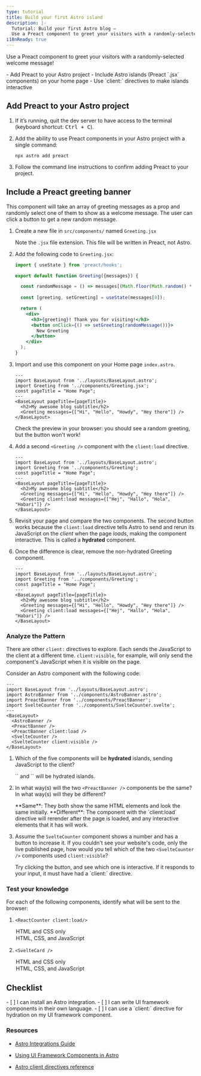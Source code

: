 ```yaml
---
type: tutorial
title: Build your first Astro island
description: |-
  Tutorial: Build your first Astro blog —
  Use a Preact component to greet your visitors with a randomly-selected message
i18nReady: true
---
```



 Use a Preact component to greet your visitors with a randomly-selected welcome message!

<PreCheck>
  - Add Preact to your Astro project
  - Include Astro islands (Preact `.jsx` components) on your home page
  - Use `client:` directives to make islands interactive
</PreCheck>

## Add Preact to your Astro project

1. If it’s running, quit the dev server to have access to the terminal (keyboard shortcut: <kbd>Ctrl + C</kbd>).

2. Add the ability to use Preact components in your Astro project with a single command:

    ```shell
    npx astro add preact
    ```

2. Follow the command line instructions to confirm adding Preact to your project.
 

## Include a Preact greeting banner

This component will take an array of greeting messages as a prop and randomly select one of them to show as a welcome message. The user can click a button to get a new random message.

1. Create a new file in `src/components/` named `Greeting.jsx`

    Note the `.jsx` file extension. This file will be written in Preact, not Astro.

2. Add the following code to `Greeting.jsx`:

    ```jsx title="src/components/Greeting.jsx"
    import { useState } from 'preact/hooks';

    export default function Greeting({messages}) {

      const randomMessage = () => messages[(Math.floor(Math.random() * messages.length))];
      
      const [greeting, setGreeting] = useState(messages[0]);

      return (
        <div> 
          <h3>{greeting}! Thank you for visiting!</h3>
          <button onClick={() => setGreeting(randomMessage())}>
            New Greeting
          </button>
        </div>
      );
    }
    ```

3. Import and use this component on your Home page `index.astro`.

    ```astro title="src/pages/index.astro" ins={3,8}
    ---
    import BaseLayout from '../layouts/BaseLayout.astro';
    import Greeting from '../components/Greeting.jsx';
    const pageTitle = "Home Page";
    ---
    <BaseLayout pageTitle={pageTitle}>
      <h2>My awesome blog subtitle</h2>
      <Greeting messages={["Hi", "Hello", "Howdy", "Hey there"]} />
    </BaseLayout>
    ```

    Check the preview in your browser: you should see a random greeting, but the button won't work!


4. Add a second `<Greeting />` component with the `client:load` directive.

    ```astro title="src/pages/index.astro" ins={9} "client:load"
    ---
    import BaseLayout from '../layouts/BaseLayout.astro';
    import Greeting from '../components/Greeting';
    const pageTitle = "Home Page";
    ---
    <BaseLayout pageTitle={pageTitle}>
      <h2>My awesome blog subtitle</h2>
      <Greeting messages={["Hi", "Hello", "Howdy", "Hey there"]} />
      <Greeting client:load messages={["Hej", "Hallo", "Hola", "Habari"]} />
    </BaseLayout>
    ```

  5. Revisit your page and compare the two components. The second button works because the `client:load` directive tells Astro to send and rerun its JavaScript on the _client_ when the page _loads_, making the component interactive. This is called a **hydrated** component.
  
  6. Once the difference is clear, remove the non-hydrated Greeting component.


      ```astro title="src/pages/index.astro" del={8} "client:load"
      ---
      import BaseLayout from '../layouts/BaseLayout.astro';
      import Greeting from '../components/Greeting';
      const pageTitle = "Home Page";
      ---
      <BaseLayout pageTitle={pageTitle}>
        <h2>My awesome blog subtitle</h2>
        <Greeting messages={["Hi", "Hello", "Howdy", "Hey there"]} />
        <Greeting client:load messages={["Hej", "Hallo", "Hola", "Habari"]} />
      </BaseLayout>
      ```

<Box icon="question-mark">

### Analyze the Pattern

There are other `client:` directives to explore. Each sends the JavaScript to the client at a different time. `client:visible`, for example, will only send the component's JavaScript when it is visible on the page.

Consider an Astro component with the following code:

```astro
---
import BaseLayout from '../layouts/BaseLayout.astro';
import AstroBanner from '../components/AstroBanner.astro';
import PreactBanner from '../components/PreactBanner';
import SvelteCounter from '../components/SvelteCounter.svelte';
---
<BaseLayout>
  <AstroBanner />
  <PreactBanner />
  <PreactBanner client:load />
  <SvelteCounter />
  <SvelteCounter client:visible />
</BaseLayout>
```

1. Which of the five components will be **hydrated** islands, sending JavaScript to the client?

    <p>
      <Spoiler>`<PreactBanner client:load />` and `<SvelteCounter client:visible />` will be hydrated islands.</Spoiler>
    </p>

2. In what way(s) will the two `<PreactBanner />` components be the same? In what way(s) will they be different? 

    <p>
      <Spoiler>**Same**: They both show the same HTML elements and look the same initially. **Different**: The component with the `client:load` directive will rerender after the page is loaded, and any interactive elements that it has will work.</Spoiler>
    </p>

3. Assume the `SvelteCounter` component shows a number and has a button to increase it. If you couldn't see your website's code, only the live published page, how would you tell which of the two `<SvelteCounter />` components used `client:visible`? 

    <p>
      <Spoiler>Try clicking the button, and see which one is interactive. If it responds to your input, it must have had a `client:` directive.</Spoiler>
    </p>
</Box>



<Box icon="question-mark">

### Test your knowledge

For each of the following components, identify what will be sent to the browser:

1. `<ReactCounter client:load/>`

    <MultipleChoice>
      <Option>
        HTML and CSS only
      </Option>
      <Option isCorrect>
        HTML, CSS, and JavaScript
      </Option>
    </MultipleChoice>

2. `<SvelteCard />`

    <MultipleChoice>
      <Option  isCorrect>
        HTML and CSS only
      </Option>
      <Option>
        HTML, CSS, and JavaScript
      </Option>
    </MultipleChoice>
</Box>

<Box icon="check-list">

## Checklist

<Checklist>
- [ ] I can install an Astro integration.
- [ ] I can write UI framework components in their own language.
- [ ] I can use a `client:` directive for hydration on my UI framework component.
</Checklist>
</Box>

### Resources

- [Astro Integrations Guide](/en/guides/integrations-guide/)

- [Using UI Framework Components in Astro](/en/basics/framework-components/#using-framework-components)

- [Astro client directives reference](/en/reference/directives-reference/#client-directives)
